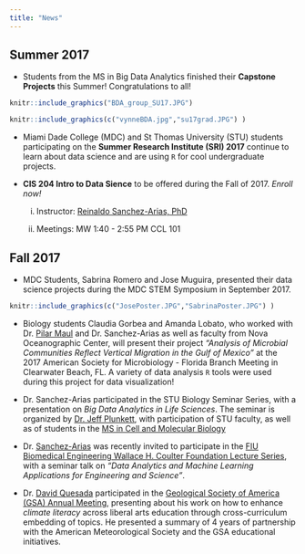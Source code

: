 ```yaml
---
title: "News"
---
```


## Summer 2017

- Students from the MS in Big Data Analytics finished their **Capstone Projects** this Summer! Congratulations to all!

```r
knitr::include_graphics("BDA_group_SU17.JPG")
```

```r
knitr::include_graphics(c("vynneBDA.jpg","su17grad.JPG") )
```

- Miami Dade College (MDC) and St Thomas University (STU) students participating on the **Summer Research Institute (SRI) 2017** continue to learn about data science and are using `R` for cool undergraduate projects. 


- **CIS 204 Intro to Data Sience** to be offered during the Fall of 2017. _Enroll now!_

    (i) Instructor: [Reinaldo Sanchez-Arias, PhD](https://www.stu.edu/science/faculty-staff/Reinaldo-Sanchez-Arias)
  
    (ii) Meetings: MW 1:40 - 2:55 PM CCL 101

## Fall 2017

- MDC Students, Sabrina Romero and Jose Muguira, presented their data science projects during the MDC STEM Symposium in September 2017.


```r
knitr::include_graphics(c("JosePoster.JPG","SabrinaPoster.JPG") )
```


- Biology students Claudia Gorbea and Amanda Lobato, who worked with Dr. [Pilar Maul](https://www.stu.edu/science/faculty-staff/Pilar-Maul) and Dr. Sanchez-Arias as well as faculty from Nova Oceanographic Center, will present their project _"Analysis of Microbial Communities Reflect Vertical Migration in the Gulf of Mexico"_ at the 2017 American Society for Microbiology - Florida Branch Meeting in Clearwater Beach, FL. 
A variety of data analysis `R` tools were used during this project for data visualization!

- Dr. Sanchez-Arias participated in the STU Biology Seminar Series, with a presentation on _Big Data Analytics in Life Sciences_. The seminar is organized by [Dr. Jeff Plunkett](https://www.stu.edu/science/Faculty-Staff/Jeffrey-Plunkett), with participation of STU faculty, as well as of students in the [MS in Cell and Molecular Biology](https://www.stu.edu/science/Programs/MS-Cell-and-Molecular-Biology) 

- Dr. [Sanchez-Arias](https://www.stu.edu/science/faculty-staff/Reinaldo-Sanchez-Arias) was recently invited to participate in the [FIU Biomedical Engineering Wallace H. Coulter Foundation Lecture Series](https://bme.fiu.edu/resources/lecture-series/), with a seminar talk on _"Data Analytics and Machine Learning Applications for Engineering and Science"_. 

- Dr. [David Quesada](https://www.stu.edu/science/Faculty-Staff/David-Quesada) participated in the [Geological Society of America (GSA) Annual Meeting](https://gsa.confex.com/gsa/2017AM/webprogram/Paper301341.html), presenting about his work on how to enhance _climate literacy_ across liberal arts education through cross-curriculum embedding of topics. He presented a summary of 4 years of partnership with the American Meteorological Society and the GSA educational initiatives.
